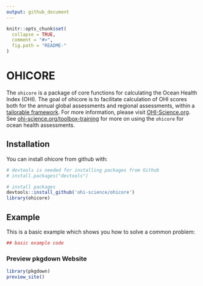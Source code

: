 ```yaml
---
output: github_document
---
```

<!-- README.md is generated from README.Rmd. Please edit that file -->

```r
knitr::opts_chunk$set(
  collapse = TRUE,
  comment = "#>",
  fig.path = "README-"
)
```

# OHICORE

The `ohicore` is a package of core functions for calculating the Ocean Health Index (OHI). The goal of ohicore is to facilitate calculation of OHI scores both for the annual global assessments and regional assessments, within a [tailorable framework](https://peerj.com/articles/1503/). For more information, please visit [OHI-Science.org](http://ohi-science.org). See [ohi-science.org/toolbox-training](http://ohi-science.org/toolbox-training) for more on using the `ohicore` for ocean health assessments.


## Installation

You can install ohicore from github with:

```r
# devtools is needed for installing packages from Github
# install.packages("devtools")

# install packages
devtools::install_github('ohi-science/ohicore')
library(ohicore)
```

## Example

This is a basic example which shows you how to solve a common problem:

```r
## basic example code
```

### Preview pkgdown Website

```r
library(pkgdown)
preview_site()
```